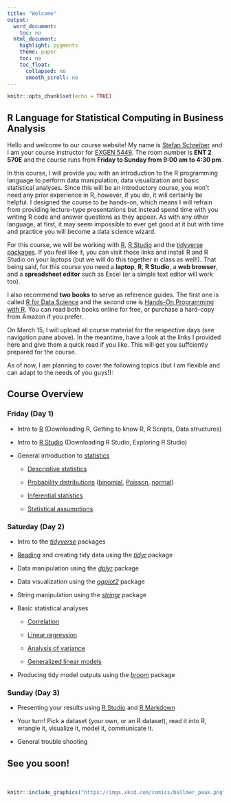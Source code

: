 ```yaml
---
title: "Welcome"
output:
  word_document:
    toc: no
  html_document:
    highlight: pygments
    theme: paper
    toc: no
    toc_float:
      collapsed: no
      smooth_scroll: no
---
```


```r
knitr::opts_chunk$set(echo = TRUE)
```

## R Language for Statistical Computing in Business Analysis

Hello and welcome to our course website! My name is [Stefan Schreiber](https://envirostats.ca/) and I am your course instructor for [EXGEN 5449](https://www.ualberta.ca/extension/continuing-education/courses/EXGEN-5449). The room number is **ENT 2 570E** and the course runs from **Friday to Sunday from 9:00 am to 4:30 pm**.

In this course, I will provide you with an introduction to the R programming language to perform data manipulation, data visualization and basic statistical analyses. Since this will be an introductory course, you won't need any prior experience in R, however, if you do, it will certainly be helpful. I designed the course to be hands-on, which means I will refrain from providing lecture-type presentations but instead spend time with you writing R code and answer questions as they appear. As with any other language, at first, it may seem impossible to ever get good at it but with time and practice you will become a data science wizard. 

For this course, we will be working with [R](https://www.r-project.org/), [R Studio](https://www.rstudio.com/) and the [tidyverse packages](https://www.tidyverse.org/). If you feel like it, you can visit those links and install R and R Studio on your laptops (but we will do this together in class as well!). That being said, for this course you need a **laptop**, **R**, **R Studio**, a **web browser**, and a **spreadsheet editor** such as Excel (or a simple text editor will work too).

I also recommend **two books** to serve as reference guides. The first one is called [R for Data Science](https://r4ds.had.co.nz/) and the second one is [Hands-On Programming with R](https://rstudio-education.github.io/hopr/). You can read both books online for free, or purchase a hard-copy from Amazon if you prefer.

On March 15, I will upload all course material for the respective days (see navigation pane above). In the meantime, have a look at the links I provided here and give them a quick read if you like. This will get you suffciently prepared for the course.

As of now, I am planning to cover the following topics (but I am flexible and can adapt to the needs of you guys!):

## Course Overview 

### Friday (Day 1)

- Intro to [R](https://www.r-project.org/) (Downloading R, Getting to know R, R Scripts, Data structures)

- Intro to [R Studio](https://www.rstudio.com/) (Downloading R Studio, Exploring R Studio)

- General introduction to [statistics](https://en.wikipedia.org/wiki/Statistics)

    - [Descriptive statistics](https://en.wikipedia.org/wiki/Descriptive_statistics)

    - [Probability distributions](https://en.wikipedia.org/wiki/Probability_distribution) ([binomial](https://en.wikipedia.org/wiki/Binomial_distribution), [Poisson](https://en.wikipedia.org/wiki/Poisson_distribution), [normal](https://en.wikipedia.org/wiki/Normal_distribution))

    - [Inferential statistics](https://en.wikipedia.org/wiki/Statistical_inference)

    - [Statistical assumptions](https://en.wikipedia.org/wiki/Statistical_assumption)


### Saturday (Day 2)

- Intro to the [*tidyverse*](https://www.tidyverse.org/) packages

- [Reading](https://readr.tidyverse.org/) and creating tidy data using the [*tidyr*](https://tidyr.tidyverse.org/)  package

- Data manipulation using the [*dplyr*](https://dplyr.tidyverse.org/) package

- Data visualization using the [*ggplot2*](https://ggplot2.tidyverse.org/) package

- String manipulation using the [*stringr*](https://stringr.tidyverse.org/) package

- Basic statistical analyses

    - [Correlation](https://en.wikipedia.org/wiki/Correlation_and_dependence)

    - [Linear regression](https://en.wikipedia.org/wiki/Linear_regression)

    - [Analysis of variance](https://en.wikipedia.org/wiki/Analysis_of_variance)

    - [Generalized linear models](https://en.wikipedia.org/wiki/Generalized_linear_model)

- Producing tidy model outputs using the [*broom*](https://cran.r-project.org/web/packages/broom/vignettes/broom.html) package


### Sunday (Day 3)

- Presenting your results using [R Studio](https://www.rstudio.com/) and [R Markdown](https://rmarkdown.rstudio.com/)

- Your turn! Pick a dataset (your own, or an R dataset), read it into R, wrangle it, visualize it, model it, communicate it.

- General trouble shooting


## See you soon!

<br>

```r
knitr::include_graphics("https://imgs.xkcd.com/comics/ballmer_peak.png")
```

